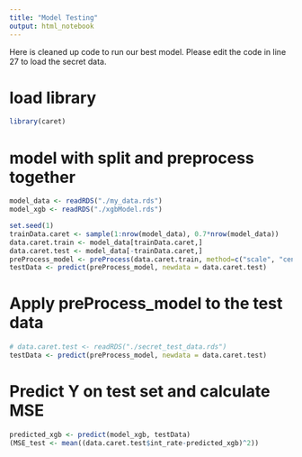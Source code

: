 ```yaml
---
title: "Model Testing"
output: html_notebook
---
```

Here is cleaned up code to run our best model. Please edit the code in line 27 to load the secret data.

# load library
```r
library(caret)
```
# model with split and preprocess together
```r
model_data <- readRDS("./my_data.rds")
model_xgb <- readRDS("./xgbModel.rds")

set.seed(1)
trainData.caret <- sample(1:nrow(model_data), 0.7*nrow(model_data))
data.caret.train <- model_data[trainData.caret,]
data.caret.test <- model_data[-trainData.caret,]
preProcess_model <- preProcess(data.caret.train, method=c("scale", "center", "bagImpute", "nzv"))
testData <- predict(preProcess_model, newdata = data.caret.test)
```


# Apply preProcess_model to the test data
```r
# data.caret.test <- readRDS("./secret_test_data.rds")
testData <- predict(preProcess_model, newdata = data.caret.test)

```

# Predict Y on test set and calculate MSE
```r
predicted_xgb <- predict(model_xgb, testData)
(MSE_test <- mean((data.caret.test$int_rate-predicted_xgb)^2)) 
```

